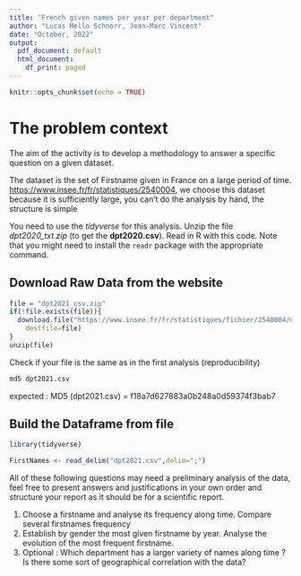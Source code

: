 ```yaml
---
title: "French given names per year per department"
author: "Lucas Mello Schnorr, Jean-Marc Vincent"
date: "October, 2022"
output:
  pdf_document: default
  html_document:
    df_print: paged
---
```


```r
knitr::opts_chunk$set(echo = TRUE)
```
# The problem context
The aim of the activity is to develop a methodology to answer a specific question on a given dataset. 

The dataset is the set of Firstname given in France on a large period of time. 
[https://www.insee.fr/fr/statistiques/2540004](https://www.insee.fr/fr/statistiques/fichier/2540004/dpt2021_csv.zip), we choose this dataset because it is sufficiently large, you can't do the analysis by hand, the structure is simple


You need to use the _tidyverse_ for this analysis. Unzip the file _dpt2020_txt.zip_ (to get the **dpt2020.csv**). Read in R with this code. Note that you might need to install the `readr` package with the appropriate command.

## Download Raw Data from the website
```r
file = "dpt2021_csv.zip"
if(!file.exists(file)){
  download.file("https://www.insee.fr/fr/statistiques/fichier/2540004/dpt2021_csv.zip",
	destfile=file)
}
unzip(file)
```
Check if your file is the same as in the first analysis (reproducibility)
```bash
md5 dpt2021.csv
```
expected :
MD5 (dpt2021.csv) = f18a7d627883a0b248a0d59374f3bab7

## Build the Dataframe from file

```r
library(tidyverse)

FirstNames <- read_delim("dpt2021.csv",delim=";")
```

All of these following questions may need a preliminary analysis of the data, feel free to present answers and justifications in your own order and structure your report as it should be for a scientific report.

1. Choose a firstname and analyse its frequency along time. Compare several firstnames frequency
2. Establish by gender the most given firstname by year. Analyse the evolution of the most frequent firstname.
3. Optional : Which department has a larger variety of names along time ? Is there some sort of geographical correlation with the data?
